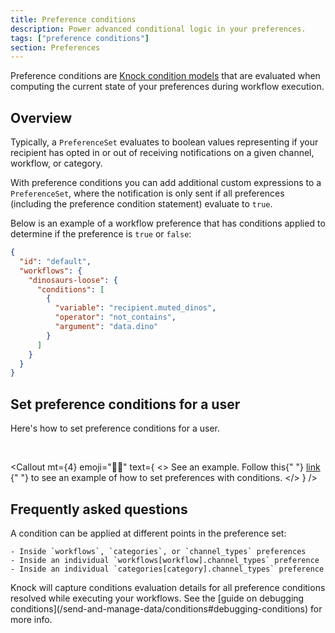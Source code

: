 ```yaml
---
title: Preference conditions
description: Power advanced conditional logic in your preferences.
tags: ["preference conditions"]
section: Preferences
---
```


Preference conditions are [Knock condition models](/send-and-manage-data/conditions) that are evaluated when computing the current state of your preferences during workflow execution.

## Overview

Typically, a `PreferenceSet` evaluates to boolean values representing if your recipient has opted in or out of receiving notifications on a given channel, workflow, or category.

With preference conditions you can add additional custom expressions to a `PreferenceSet`, where the notification is only sent if all preferences (including the preference condition statement) evaluate to `true`.

Below is an example of a workflow preference that has conditions applied to determine if the preference is `true` or `false`:

```json title="An example of preferences with conditions"
{
  "id": "default",
  "workflows": {
    "dinosaurs-loose": {
      "conditions": [
        {
          "variable": "recipient.muted_dinos",
          "operator": "not_contains",
          "argument": "data.dino"
        }
      ]
    }
  }
}
```

## Set preference conditions for a user

Here's how to set preference conditions for a user.

<MultiLangCodeBlock
  title="Set preferences with conditions for a user"
  snippet="users.setPreferences.conditions"
/>

<br />

<Callout
  mt={4}
  emoji="👩‍💻"
  text={
    <>
      <span className="font-bold">See an example.</span> Follow this{" "}
      <a href="https://github.com/knocklabs/knock-node-example-app/blob/main/db/seeds.ts#L103" target="_blank">
        link
      </a>{" "}
      to see an example of how to set preferences with conditions.
    </>
  }
/>

## Frequently asked questions

<AccordionGroup>
  <Accordion title="Where can I use preference conditions?">
    A condition can be applied at different points in the preference set:

    - Inside `workflows`, `categories`, or `channel_types` preferences
    - Inside an individual `workflows[workflow].channel_types` preference
    - Inside an individual `categories[category].channel_types` preference

  </Accordion>
  <Accordion title="How do I debug preference conditions?">
    Knock will capture conditions evaluation details for all preference conditions resolved while executing your workflows. See the [guide on debugging conditions](/send-and-manage-data/conditions#debugging-conditions) for more info.
  </Accordion>
</AccordionGroup>
